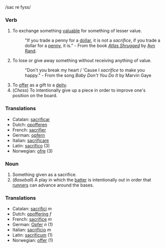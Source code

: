 /sac re fyss/

===Verb===
#To exchange something [[valuable]] for something of lesser value.
#:"If you trade a penny for a [[dollar]], it is not a ''sacrifice'', if you trade a dollar for a [[penny]], it is." - From the book ''[[Atlas Shrugged]]'' by [[Ayn Rand]].
#To lose or give away something without receiving anything of value.
#:"Don't you break my heart / 'Cause I ''sacrifice'' to make you happy." - From the song ''Baby Don't You Do It'' by Marvin Gaye
#To [[offer]] as a gift to a [[deity]].
#(''Chess'') To intentionally give up a piece in order to improve one's position on the board.

===Translations===
*Catalan: [[sacrificar]]
*Dutch: [[opofferen]]
*French: [[sacrifier]]
*German: [[opfern]]
*Italian: [[sacrificare]]
*Latin: [[sacrifico]] (3)
*Norwegian: [[ofre]] (3)

===Noun===
#Something given as a sacrifice.
#(''Baseball'') A play in which the [[batter]] is intentionally out in order that [[runner]]s can advance around the bases.

===Translations===
*Catalan: [[sacrifici]] ''m''
*Dutch: [[opoffering]] ''f''
*French: [[sacrifice]] ''m''
*German: [[Opfer]] ''n'' (1)
*Italian: [[sacrificio]] ''m''
*Latin: [[sacrificum]] (1)
*Norwegian: [[offer]] (1)